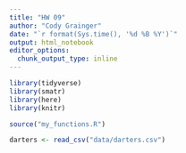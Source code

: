 ```yaml
---
title: "HW 09"
author: "Cody Grainger"
date: "`r format(Sys.time(), '%d %B %Y')`"
output: html_notebook
editor_options: 
  chunk_output_type: inline
---
```


```r
library(tidyverse)
library(smatr)
library(here)
library(knitr)
```
```r
source("my_functions.R")
```

```r
darters <- read_csv("data/darters.csv")
```

